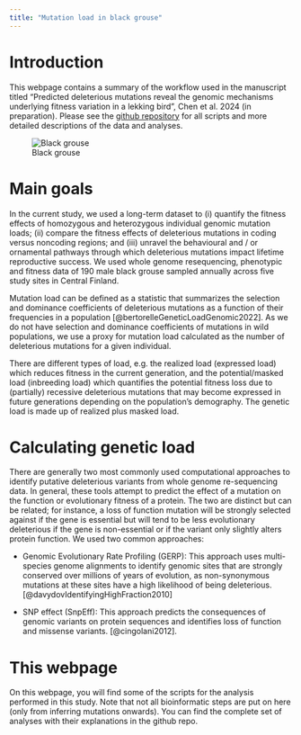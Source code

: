 ```yaml
---
title: "Mutation load in black grouse"
---
```


# Introduction

This webpage contains a summary of the workflow used in the manuscript titled "Predicted deleterious mutations reveal the genomic mechanisms underlying fitness variation in a lekking bird", Chen et al. 2024 (in preparation). Please see the [github repository](https://github.com/rshuhuachen/ms_load_grouse) for all scripts and more detailed descriptions of the data and analyses.

![Black grouse](plots/img/grouse.jpeg)

# Main goals

In the current study, we used a long-term dataset to (i) quantify the fitness effects of homozygous and heterozygous individual genomic mutation loads; (ii) compare the fitness effects of deleterious mutations in coding versus noncoding regions; and (iii) unravel the behavioural and / or ornamental pathways through which deleterious mutations impact lifetime reproductive success. We used whole genome resequencing, phenotypic and fitness data of 190 male black grouse sampled annually across five study sites in Central Finland.

Mutation load can be defined as a statistic that summarizes the selection and dominance coefficients of deleterious mutations as a function of their frequencies in a population [@bertorelleGeneticLoadGenomic2022]. As we do not have selection and dominance coefficients of mutations in wild populations, we use a proxy for mutation load calculated as the number of deleterious mutations for a given individual.

There are different types of load, e.g. the realized load (expressed load) which reduces fitness in the current generation, and the potential/masked load (inbreeding load) which quantifies the potential fitness loss due to (partially) recessive deleterious mutations that may become expressed in future generations depending on the population's demography. The genetic load is made up of realized plus masked load.

# Calculating genetic load

There are generally two most commonly used computational approaches to identify putative deleterious variants from whole genome re-sequencing data. In general, these tools attempt to predict the effect of a mutation on the function or evolutionary fitness of a protein. The two are distinct but can be related; for instance, a loss of function mutation will be strongly selected against if the gene is essential but will tend to be less evolutionary deleterious if the gene is non-essential or if the variant only slightly alters protein function. We used two common approaches:

-   Genomic Evolutionary Rate Profiling (GERP): This approach uses multi-species genome alignments to identify genomic sites that are strongly conserved over millions of years of evolution, as non-synonymous mutations at these sites have a high likelihood of being deleterious. [@davydovIdentifyingHighFraction2010]

-   SNP effect (SnpEff): This approach predicts the consequences of genomic variants on protein sequences and identifies loss of function and missense variants. [@cingolani2012].

# This webpage

On this webpage, you will find some of the scripts for the analysis performed in this study. Note that not all bioinformatic steps are put on here (only from inferring mutations onwards). You can find the complete set of analyses with their explanations in the github repo.
